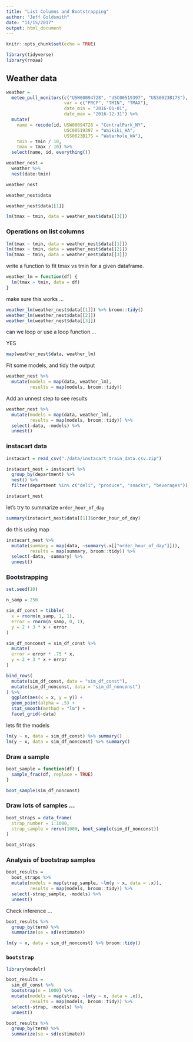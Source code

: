 ```yaml
---
title: "List Columns and Bootstrapping"
author: "Jeff Goldsmith"
date: "11/15/2017"
output: html_document
---
```


```r
knitr::opts_chunk$set(echo = TRUE)
```

```r
library(tidyverse)
library(rnoaa)
```


## Weather data

```r
weather = 
  meteo_pull_monitors(c("USW00094728", "USC00519397", "USS0023B17S"),
                      var = c("PRCP", "TMIN", "TMAX"), 
                      date_min = "2016-01-01",
                      date_max = "2016-12-31") %>%
  mutate(
    name = recode(id, USW00094728 = "CentralPark_NY", 
                      USC00519397 = "Waikiki_HA",
                      USS0023B17S = "Waterhole_WA"),
    tmin = tmin / 10,
    tmax = tmax / 10) %>%
  select(name, id, everything())
```

```r
weather_nest = 
  weather %>% 
  nest(date:tmin)
```

```r
weather_nest

weather_nest$data
```

```r
weather_nest$data[[1]]

lm(tmax ~ tmin, data = weather_nest$data[[3]])

```

### Operations on list columns

```r
lm(tmax ~ tmin, data = weather_nest$data[[1]])
lm(tmax ~ tmin, data = weather_nest$data[[2]])
lm(tmax ~ tmin, data = weather_nest$data[[3]])
```


write a function to fit tmax vs tmin for a given dataframe.

```r
weather_lm = function(df) {
  lm(tmax ~ tmin, data = df)
}
```

make sure this works ...

```r
weather_lm(weather_nest$data[[1]]) %>% broom::tidy()
weather_lm(weather_nest$data[[2]])
weather_lm(weather_nest$data[[3]])
```


can we loop or use a loop function ...

YES

```r
map(weather_nest$data, weather_lm)
```

Fit some models, and tidy the output
```r
weather_nest %>% 
  mutate(models = map(data, weather_lm),
         results = map(models, broom::tidy))
```

Add an unnest step to see results

```r
weather_nest %>% 
  mutate(models = map(data, weather_lm),
         results = map(models, broom::tidy)) %>% 
  select(-data, -models) %>% 
  unnest()
```







### instacart data

```r
instacart = read_csv("./data/instacart_train_data.csv.zip")

instacart_nest = instacart %>% 
  group_by(department) %>% 
  nest() %>% 
  filter(department %in% c("deli", "produce", "snacks", "beverages"))

instacart_nest
```


let's try to summarize `order_hour_of_day`

```r
summary(instacart_nest$data[[1]]$order_hour_of_day)
```

do this using map

```r
instacart_nest %>% 
  mutate(summary = map(data, ~summary(.x[["order_hour_of_day"]])),
         results = map(summary, broom::tidy)) %>% 
  select(-data, -summary) %>% 
  unnest()
```


### Bootstrapping

```r
set.seed(10)

n_samp = 250

sim_df_const = tibble(
  x = rnorm(n_samp, 1, 1),
  error = rnorm(n_samp, 0, 1),
  y = 2 + 3 * x + error
)

sim_df_nonconst = sim_df_const %>% 
  mutate(
  error = error * .75 * x,
  y = 2 + 3 * x + error
)

bind_rows(
  mutate(sim_df_const, data = "sim_df_const"),
  mutate(sim_df_nonconst, data = "sim_df_nonconst")
) %>% 
  ggplot(aes(x = x, y = y)) + 
  geom_point(alpha = .5) +
  stat_smooth(method = "lm") +
  facet_grid(~data) 
```


lets fit the models

```r
lm(y ~ x, data = sim_df_const) %>% summary()
lm(y ~ x, data = sim_df_nonconst) %>% summary()
```


### Draw a sample

```r
boot_sample = function(df) {
  sample_frac(df, replace = TRUE)
}

boot_sample(sim_df_nonconst)

```



### Draw lots of samples ...

```r
boot_straps = data_frame(
  strap_number = 1:1000,
  strap_sample = rerun(1000, boot_sample(sim_df_nonconst))
)

boot_straps
```



### Analysis of bootstrap samples

```r
boot_results =
  boot_straps %>% 
  mutate(models = map(strap_sample, ~lm(y ~ x, data = .x)),
         results = map(models, broom::tidy)) %>% 
  select(-strap_sample, -models) %>% 
  unnest()
```


Check inference ...

```r

boot_results %>% 
  group_by(term) %>% 
  summarize(se = sd(estimate))

lm(y ~ x, data = sim_df_nonconst) %>% broom::tidy()


```


### `bootstrap`

```r
library(modelr)

boot_results = 
  sim_df_const %>% 
  bootstrap(n = 1000) %>% 
  mutate(models = map(strap, ~lm(y ~ x, data = .x)),
         results = map(models, broom::tidy)) %>% 
  select(-strap, -models) %>% 
  unnest()

boot_results %>% 
  group_by(term) %>% 
  summarize(se = sd(estimate))
```








